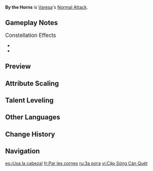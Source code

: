 {{Talent Infobox
|image         = Talent By the Horns.png
|character     = Varesa
|type          = Normal Attack
|info          = '''Normal Attack'''<br>Gotta try... to do battle like the greatest champion luchadors do! Varesa launches up to 3 strikes, dealing {{Color|Electro DMG}}.<br><br>'''Charged Attack'''<br>Consumes a certain amount of Stamina to headbutt opponents in front, dealing Nightsoul-aligned {{Color|Electro DMG}} and using the momentum to leap into the air.<br><br>'''Plunging Attack'''<br>Plunges from mid-air to strike the ground below, damaging opponents along the path and dealing Nightsoul-aligned {{Color|AoE Electro DMG}} upon impact. If Varesa is in a combat state upon landing, or if the shockwave from her plunging attack hits an opponent, she will gain 25 [[Nightsoul point]]s. She enters the Fiery Passion state upon reaching maximum Nightsoul points through this method.<br><br>'''Fiery Passion'''<br>In this state, Varesa's Normal, Charged, and Plunging Attacks will gain corresponding buffs:<br><br>'''Normal Attack'''<br>Fight like a superstar champion luchador! Launches up to 3 fierce strikes, dealing greater {{Color|Electro DMG}}.<br><br>'''Charged Attack'''<br>Consumes a certain amount of Stamina to slam into her opponents, dealing greater amounts of Nightsoul-aligned {{Color|Electro DMG}} and using the momentum to leap into the air.<br><br>'''Plunging Attack'''<br>Consumes all her Nightsoul points and slams down on the ground from mid-air, dealing DMG to opponents in her path and dealing greater amounts of Nightsoul-aligned {{Color|AoE Electro DMG}} upon hitting the ground.
|CD            = 
|energyCost    = 
|scale_att1    = ATK
|scale_att2    = 
|utility1      = 
|utility2      = 
|arkhe         = 
}}
'''By the Horns''' is [[Varesa]]'s [[Normal Attack]].

==Gameplay Notes==
;<big>Constellation Effects</big>
* {{Talent Note|constellation|2|Beyond the Edge of Light}}
* {{Talent Note|constellation|5|Thoughts Floating on the Warm Breeze}}
<!--
==Advanced Properties==
-->
==Preview==
{{Preview
|file1    = By the Horns Normal Preview
|caption1 = Normal Attack

|file2    = By the Horns Charged Preview
|caption2 = Charged Attack
<!--
|file3    = By the Horns Plunge Preview
|caption3 = Plunging Attack

|file4    = By the Horns Fiery Passion Normal Preview
|caption4 = Fiery Passion: Normal Attack

|file5    = By the Horns Fiery Passion Charged Preview
|caption5 = Fiery Passion: Charged Attack

|file6    = By the Horns Fiery Passion Plunge Preview
|caption6 = Fiery Passion: Plunging Attack
-->
}}

==Attribute Scaling==
{{Talent Scaling
|levels=14
|order=hit1,hit2,hit3,charged_title,charged,stamina,plunge_title,plunge,plungelow,plungehigh,fierypassion1-hitdmg,fierypassion2-hitdmg,fierypassion3-hitdmg,fierypassionchargedattackdmg,fierypassionchargedattackstaminacost,fierypassionplungedmg,fierypassionlow/highplungedmg
|titles=1-Hit DMG (%),2-Hit DMG (%),3-Hit DMG (%),Charged Attack,Charged Attack DMG (%),Charged Attack Stamina Cost,Plunging Attack,Plunge DMG (%),Low Plunge DMG (%),High Plunge DMG (%),Fiery Passion 1-Hit DMG (%),Fiery Passion 2-Hit DMG (%),Fiery Passion 3-Hit DMG (%),Fiery Passion Charged Attack DMG (%),Fiery Passion Charged Attack Stamina Cost,Fiery Passion Plunge DMG (%),Fiery Passion Low/High Plunge DMG (%)
|hit1_1=46.78
|hit1_2=50.29
|hit1_3=53.8
|hit1_4=58.47
|hit1_5=61.98
|hit1_6=65.49
|hit1_7=70.17
|hit1_8=74.85
|hit1_9=79.52
|hit1_10=84.2
|hit1_11=88.88
|hit1_12=93.56
|hit1_13=99.4
|hit1_14=105.25
|hit2_1=40.03
|hit2_2=43.03
|hit2_3=46.03
|hit2_4=50.03
|hit2_5=53.04
|hit2_6=56.04
|hit2_7=60.04
|hit2_8=64.04
|hit2_9=68.05
|hit2_10=72.05
|hit2_11=76.05
|hit2_12=80.06
|hit2_13=85.06
|hit2_14=90.06
|hit3_1=56.31
|hit3_2=60.54
|hit3_3=64.76
|hit3_4=70.39
|hit3_5=74.61
|hit3_6=78.84
|hit3_7=84.47
|hit3_8=90.1
|hit3_9=95.73
|hit3_10=101.36
|hit3_11=106.99
|hit3_12=112.63
|hit3_13=119.66
|hit3_14=126.7
|charged_1=89.28
|charged_2=95.98
|charged_3=102.67
|charged_4=111.6
|charged_5=118.3
|charged_6=124.99
|charged_7=133.92
|charged_8=142.85
|charged_9=151.78
|charged_10=160.7
|charged_11=169.63
|charged_12=178.56
|charged_13=189.72
|charged_14=200.88
|stamina=50
|plunge_1=74.59
|plunge_2=80.66
|plunge_3=86.73
|plunge_4=95.4
|plunge_5=101.47
|plunge_6=108.41
|plunge_7=117.95
|plunge_8=127.49
|plunge_9=137.03
|plunge_10=147.44
|plunge_11=157.85
|plunge_12=168.26
|plunge_13=178.66
|plunge_14=189.07
|plungelow_1=149.14
|plungelow_2=161.28
|plungelow_3=173.42
|plungelow_4=190.77
|plungelow_5=202.91
|plungelow_6=216.78
|plungelow_7=235.86
|plungelow_8=254.93
|plungelow_9=274.01
|plungelow_10=294.82
|plungelow_11=315.63
|plungelow_12=336.44
|plungelow_13=357.25
|plungelow_14=378.06
|plungehigh_1=186.29
|plungehigh_2=201.45
|plungehigh_3=216.62
|plungehigh_4=238.28
|plungehigh_5=253.44
|plungehigh_6=270.77
|plungehigh_7=294.6
|plungehigh_8=318.42
|plungehigh_9=342.25
|plungehigh_10=368.25
|plungehigh_11=394.24
|plungehigh_12=420.23
|plungehigh_13=446.23
|plungehigh_14=472.22
|fierypassion1-hitdmg_1=54.41
|fierypassion1-hitdmg_2=58.49
|fierypassion1-hitdmg_3=62.57
|fierypassion1-hitdmg_4=68.01
|fierypassion1-hitdmg_5=72.09
|fierypassion1-hitdmg_6=76.17
|fierypassion1-hitdmg_7=81.61
|fierypassion1-hitdmg_8=87.05
|fierypassion1-hitdmg_9=92.49
|fierypassion1-hitdmg_10=97.93
|fierypassion1-hitdmg_11=103.37
|fierypassion1-hitdmg_12=108.81
|fierypassion1-hitdmg_13=115.62
|fierypassion1-hitdmg_14=122.42
|fierypassion2-hitdmg_1=52.03
|fierypassion2-hitdmg_2=55.93
|fierypassion2-hitdmg_3=59.83
|fierypassion2-hitdmg_4=65.04
|fierypassion2-hitdmg_5=68.94
|fierypassion2-hitdmg_6=72.84
|fierypassion2-hitdmg_7=78.04
|fierypassion2-hitdmg_8=83.25
|fierypassion2-hitdmg_9=88.45
|fierypassion2-hitdmg_10=93.65
|fierypassion2-hitdmg_11=98.85
|fierypassion2-hitdmg_12=104.06
|fierypassion2-hitdmg_13=110.56
|fierypassion2-hitdmg_14=117.06
|fierypassion3-hitdmg_1=73.59
|fierypassion3-hitdmg_2=79.11
|fierypassion3-hitdmg_3=84.62
|fierypassion3-hitdmg_4=91.98
|fierypassion3-hitdmg_5=97.5
|fierypassion3-hitdmg_6=103.02
|fierypassion3-hitdmg_7=110.38
|fierypassion3-hitdmg_8=117.74
|fierypassion3-hitdmg_9=125.1
|fierypassion3-hitdmg_10=132.46
|fierypassion3-hitdmg_11=139.81
|fierypassion3-hitdmg_12=147.17
|fierypassion3-hitdmg_13=156.37
|fierypassion3-hitdmg_14=165.57
|fierypassionchargedattackdmg_1=92.64
|fierypassionchargedattackdmg_2=99.59
|fierypassionchargedattackdmg_3=106.54
|fierypassionchargedattackdmg_4=115.8
|fierypassionchargedattackdmg_5=122.75
|fierypassionchargedattackdmg_6=129.7
|fierypassionchargedattackdmg_7=138.96
|fierypassionchargedattackdmg_8=148.22
|fierypassionchargedattackdmg_9=157.49
|fierypassionchargedattackdmg_10=166.75
|fierypassionchargedattackdmg_11=176.02
|fierypassionchargedattackdmg_12=185.28
|fierypassionchargedattackdmg_13=196.86
|fierypassionchargedattackdmg_14=208.44
|fierypassionchargedattackstaminacost=50
|fierypassionplungedmg_1=74.59
|fierypassionplungedmg_2=80.66
|fierypassionplungedmg_3=86.73
|fierypassionplungedmg_4=95.4
|fierypassionplungedmg_5=101.47
|fierypassionplungedmg_6=108.41
|fierypassionplungedmg_7=117.95
|fierypassionplungedmg_8=127.49
|fierypassionplungedmg_9=137.03
|fierypassionplungedmg_10=147.44
|fierypassionplungedmg_11=157.85
|fierypassionplungedmg_12=168.26
|fierypassionplungedmg_13=178.66
|fierypassionplungedmg_14=189.07
|fierypassionlow/highplungedmg_1=223.72/279.43
|fierypassionlow/highplungedmg_2=241.93/302.18
|fierypassionlow/highplungedmg_3=260.13/324.92
|fierypassionlow/highplungedmg_4=286.15/357.41
|fierypassionlow/highplungedmg_5=304.36/380.16
|fierypassionlow/highplungedmg_6=325.17/406.15
|fierypassionlow/highplungedmg_7=353.78/441.89
|fierypassionlow/highplungedmg_8=382.4/477.64
|fierypassionlow/highplungedmg_9=411.01/513.38
|fierypassionlow/highplungedmg_10=442.23/552.37
|fierypassionlow/highplungedmg_11=473.45/591.36
|fierypassionlow/highplungedmg_12=504.66/630.35
|fierypassionlow/highplungedmg_13=535.88/669.34
|fierypassionlow/highplungedmg_14=567.09/708.33
}}

==Talent Leveling==
{{Talent Upgrade|Varesa}}

==Other Languages==
{{Other Languages
|en       = By the Horns
|zhs      = 角力搏摔
|zhs_rm   = Juélì Bó Shuāi
|zht      = 角力搏摔
|zht_rm   = Juélì Bó Shuāi
|zh_tl    = Wrestle, Grapple and Throw
|ja       = バイ・ザ・ホーンズ
|ja_tl    = By the Horns
|ko       = 레슬링 격투술
|ko_rm    = 
|ko_tl    = 
|es       = ¡Usa la cabeza!
|es_tl    = Use Your Head!
|fr       = Par les cornes
|fr_tl    = By the Horns
|ru       = За рога
|ru_tl    = By the Horns
|th       = By the Horns
|th_rm    = 
|th_tl    = 
|vi       = Cặp Sừng Càn Quét
|vi_tl    = 
|de       = An den Hörnern gepackt
|de_tl    = Grabbed by the Horns
|id       = By the Horns
|pt       = Chifres Poderosos
|pt_tl    = 
|tr       = Boynuz Darbesi
|tr_tl    = 
|it       = Teste e corna
|it_tl    = 
}}

==Change History==
{{Change History|5.5}}

==Navigation==
{{Talent Navbox|Varesa}}

[[es:¡Usa la cabeza!]]
[[fr:Par les cornes]]
[[ru:За рога]]
[[vi:Cặp Sừng Càn Quét]]